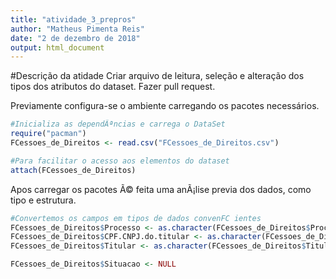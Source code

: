 ```yaml
---
title: "atividade_3_prepros"
author: "Matheus Pimenta Reis"
date: "2 de dezembro de 2018"
output: html_document
---
```


#Descrição da atidade
Criar arquivo de leitura, seleção e alteração dos tipos dos atributos do dataset. Fazer pull request.


Previamente configura-se o ambiente carregando os pacotes necessários.
```r
#Inicializa as dependÃªncias e carrega o DataSet
require("pacman")
FCessoes_de_Direitos <- read.csv("FCessoes_de_Direitos.csv")

#Para facilitar o acesso aos elementos do dataset
attach(FCessoes_de_Direitos)

```

Apos carregar os pacotes Ã© feita uma anÃ¡lise previa dos dados, como tipo e estrutura.
```r

#Convertemos os campos em tipos de dados convenFC ientes
FCessoes_de_Direitos$Processo <- as.character(FCessoes_de_Direitos$Processo)
FCessoes_de_Direitos$CPF.CNPJ.do.titular <- as.character(FCessoes_de_Direitos$CPF.CNPJ.do.titular)
FCessoes_de_Direitos$Titular <- as.character(FCessoes_de_Direitos$Titular)

FCessoes_de_Direitos$Situacao <- NULL

```